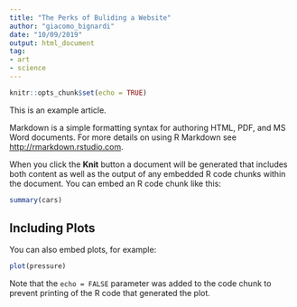 ```yaml
---
title: "The Perks of Buliding a Website"
author: "giacomo_bignardi"
date: "10/09/2019"
output: html_document
tag:
- art
- science
---
```


```r
knitr::opts_chunk$set(echo = TRUE)
```

This is an example article.

<!--more-->

Markdown is a simple formatting syntax for authoring HTML, PDF, and MS Word documents. For more details on using R Markdown see <http://rmarkdown.rstudio.com>.

When you click the **Knit** button a document will be generated that includes both content as well as the output of any embedded R code chunks within the document. You can embed an R code chunk like this:

```r
summary(cars)
```

## Including Plots

You can also embed plots, for example:

```r
plot(pressure)
```

Note that the `echo = FALSE` parameter was added to the code chunk to prevent printing of the R code that generated the plot.

